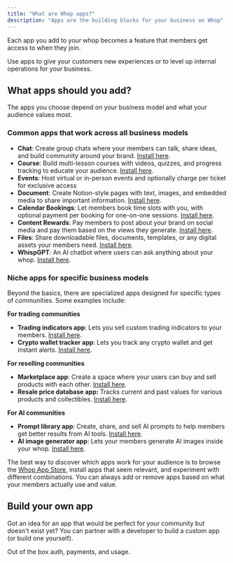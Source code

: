 ```yaml
---
title: "What are Whop apps?"
description: "Apps are the building blocks for your business on Whop"
---
```


Each app you add to your whop becomes a feature that members get access to when they join.

Use apps to give your customers new experiences or to level up internal operations for your business.

## What apps should you add?

The apps you choose depend on your business model and what your audience values most.

### Common apps that work across all business models

- **Chat**: Create group chats where your members can talk, share ideas, and build community around your brand. [Install here](https://whop.com/apps/app_xml5hbizmZPgUT/install/).
- **Course**: Build multi-lesson courses with videos, quizzes, and progress tracking to educate your audience. [Install here](https://whop.com/apps/app_0vPZThfBpAwLo/install/).
- **Events**: Host virtual or in-person events and optionally charge per ticket for exclusive access
- **Document**: Create Notion-style pages with text, images, and embedded media to share important information. [Install here](https://whop.com/apps/app_RnVNENx5vtP8Zp/install/).
- **Calendar Bookings**: Let members book time slots with you, with optional payment per booking for one-on-one sessions. [Install here](https://whop.com/apps/app_dC2dkRARmXE4qf/install/).
- **Content Rewards**: Pay members to post about your brand on social media and pay them based on the views they generate. [Install here](https://whop.com/apps/app_JsryI0fVLVpeYi/install/).
- **Files**: Share downloadable files, documents, templates, or any digital assets your members need. [Install here](https://whop.com/apps/app_5UWRrs7haZZeiQ/install/).
- **WhispGPT**: An AI chatbot where users can ask anything about your whop. [Install here](https://whop.com/apps/app_0gsATdFB1czIcI/install/).

### Niche apps for specific business models

Beyond the basics, there are specialized apps designed for specific types of communities. Some examples include:

**For trading communities**

- **Trading indicators app**: Lets you sell custom trading indicators to your members. [Install here](https://whop.com/apps/app_N3S3muNGIbm3tQ/install/).
- **Crypto wallet tracker app**: Lets you track any crypto wallet and get instant alerts. [Install here](https://whop.com/apps/app_ckYOPoqaAoNXFJ/install/).

**For reselling communities**

- **Marketplace app**: Create a space where your users can buy and sell products with each other. [Install here](https://whop.com/apps/app_2gnVVruShMfrzM/install/).
- **Resale price database app:** Tracks current and past values for various products and collectibles. [Install here](https://whop.com/apps/app_uhQRv20OAsxuBp/install/).

**For AI communities**

- **Prompt library app**: Create, share, and sell AI prompts to help members get better results from AI tools. [Install here](https://whop.com/apps/app_8RaFBXPJA0wk9H/install/).
- **AI image generator app**: Lets your members generate AI images inside your whop. [Install here](https://whop.com/apps/app_KHqcozSfEGNyhl/install/).

The best way to discover which apps work for your audience is to browse the [Whop App Store](/apps/docs/whop-apps/whop-app-store), install apps that seem relevant, and experiment with different combinations. You can always add or remove apps based on what your members actually use and value.

## Build your own app

Got an idea for an app that would be perfect for your community but doesn't exist yet? You can partner with a developer to build a custom app (or build one yourself).

<CardGroup cols={1}>
  <Card title="Build a Whop app" icon="block-brick" href="/apps/introduction">
    Out of the box auth, payments, and usage.
  </Card>
</CardGroup>